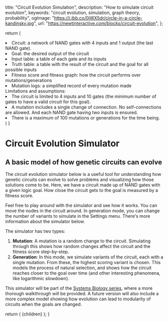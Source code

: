 
  title: "Circuit Evolution Simulation",
  description: "How to simulate circuit evolution",
  keywords: "circuit evolution, simulation, graph theory, probability",
  ogImage: "https://i.ibb.co/0jWX5dr/circle-in-a-circle-kandinsky.jpg",
  url: "https://newtinteractive.com/blocks/circuit-evolution",
};

  return (
    <Accordion variant="prose" title="Parts of the simulator" className="mb-8">
      <UnorderedList className="text-base text-slate-800 mt-3 mb-0">
        <li className="text-base"><span className="underline">Circuit</span>: a network of NAND gates with 4 inputs and 1 output (the last NAND gate).</li>
        <li className="text-base"><span className="underline">Goal</span>: the desired output of the circuit</li>
        <li className="text-base"><span className="underline">Input table</span>: a table of each gate and its inputs</li>
        <li className="text-base"><span className="underline">Truth table</span>: a table with the result of the circuit and the goal for all possible inputs</li>
        <li className="text-base"><span className="underline">Fitness score and fitness graph</span>: how the circuit performs over mutations/generations</li>
        <li className="text-base"><span className="underline">Mutation logs</span>: a simplified record of every mutation made</li>
      </UnorderedList>
      <div className="text-base text-slate-800 mt-5 font-medium">Limitations and assumptions:</div>
      <UnorderedList className="text-base text-slate-800 mt-3 mb-0">
        <li className="text-base">The circuit is limited to 4 inputs and 10 gates (the minimum number of gates to have a valid circuit for this goal).</li>
        <li className="text-base">A mutation includes a single change of connection. No self-connections are allowed. And each NAND gate having two inputs is ensured.</li>
        <li className="text-base">There is a maximum of 100 mutations or generations for the time being.</li>
      </UnorderedList>
    </Accordion>
  )
}

# Circuit Evolution Simulator

## A basic model of how genetic circuits can evolve

The circuit evolution simulator below is a useful tool for understanding how genetic circuits can evolve to solve problems and visualizing how those solutions come to be. Here, we have a circuit made up of NAND gates with a given logic goal. How close the circuit gets to the goal is measured by a fitness score.

Feel free to play around with the simulator and see how it works. You can move the nodes in the circuit around. In generation mode, you can change the number of variants to simulate in the Settings menu. There's more information about the simulator below.

<ArticleSection variant="large">
  <CircuitEvolutionSimulation />
</ArticleSection>

<InfoAccordion />

The simulator has two types:

1. **Mutation**: A mutation is a random change to the circuit. Simulating through this shows how random changes affect the circuit and the fitness score step-by-step.
2. **Generation**: In this mode, we simulate <MathFormula tex="N" /> variants of the circuit, each with a single mutation. From these, the highest scoring variant is chosen. This models the process of natural selection, and shows how the circuit reaches closer to the goal over time (and other interesting phenomena, like logarithmic slowdown).

This simulator will be part of the <a className="text-slate-800 hover:text-slate-900 underline underline-offset-1 decoration-slate-700" href="/series/systems-biology">Systems Biology series</a>, where a more thorough walkthrough will be provided. A future version will also include a more complex model showing how evolution can lead to modularity of circuits when the goals are changed.

<PostArticleSubscribe />

  return (
    <MdxLayout metadata={metadata}>{children}</MdxLayout>
  );
}